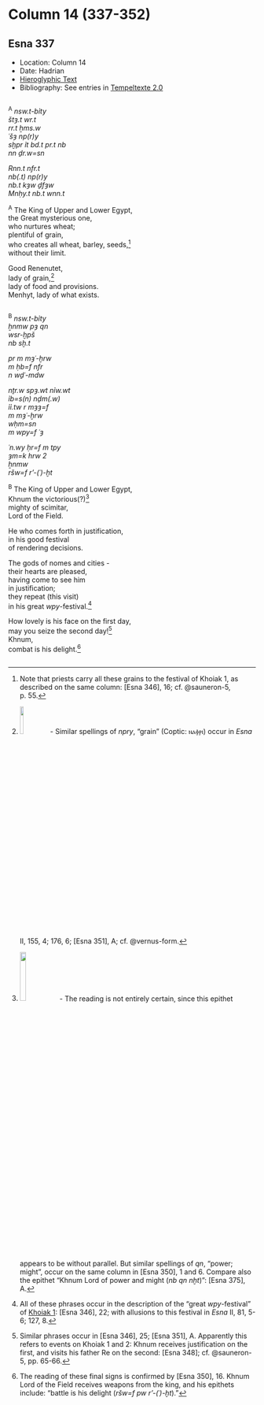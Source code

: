 # Column 14 (337-352) {-}

## Esna 337 {-}  
  
<style>  
  
  .col2 {  
    columns: 2 320px;         /* number of columns and width in pixels*/  
    -webkit-columns: 2 320px; /* chrome, safari */  
    -moz-columns: 2 320px;    /* firefox */  
    -webkit-column-break-inside: avoid;  
    -page-break-inside: avoid;  
    -break-inside: avoid;  
  }  
  
</style>  

- Location: Column 14
- Date: Hadrian
- [Hieroglyphic Text](https://www.ifao.egnet.net/uploads/publications/enligne/Temples-Esna003.pdf#page=323){target="_blank"}  
- Bibliography: See entries in [Tempeltexte 2.0](http://www.tempeltexte.uni-tuebingen.de/portal/#/text-detail/1241){target="_blank"} 

<!--get Recklinghausen, Soubassementsudien vol. 2, ritueller Raum--> 

<div class="col2">  

^A^ *nsw.t-bỉty  *  
*štȝ.t wr.t  *  
*rr.t ẖms.w  *  
*ʿšȝ np(r)y  *  
*sḫpr ỉt bd.t pr.t nb *   
*nn ḏr.w=sn  *  
    
*Rnn.t nfr.t  *  
*nb(.t) np(r)y  *  
*nb.t kȝw ḏfȝw  *  
*Mnḥy.t nb.t wnn.t  *  

^A^ The King of Upper and Lower Egypt,  
the Great mysterious one,  
who nurtures wheat;  
plentiful of grain,  
who creates all wheat, barley, seeds,[^fn-337-0]  
without their limit.  
  
Good Renenutet,  
lady of grain,[^fn-337-1]  
lady of food and provisions.  
Menhyt, lady of what exists.  

</div>  
[^fn-337-0]: Note that priests carry all these grains to the festival of Khoiak 1, as described on the same column: [Esna 346], 16; cf. @sauneron-5, p. 55.
[^fn-337-1]: ![](./images/337_A2.png){width=12%} - Similar spellings of *npry*, "grain" (Coptic: ⲛⲁⲫⲣⲓ) occur in *Esna* II, 155, 4; 176, 6; [Esna 351], A; cf. @vernus-form.

<div class="col2">  

^B^ *nsw.t-bỉty  *  
*ẖnmw pȝ qn  *  
*wsr-ḫpš  *  
*nb sḫ.t  *  
    
*pr m mȝʿ-ḫrw  *  
*m ḥb=f nfr   *  
*n wḏʿ-mdw  *  
      
*nṯr.w spȝ.wt nỉw.wt  *  
*ỉb=s(n) nḏm(.w)  *  
*ỉỉ.tw r mȝȝ=f  *  
*m mȝʿ-ḫrw  *  
*wḥm=sn *  
*m wpy=f ʿȝ  *  
      
*ʿn.wy ḥr=f m tpy  *  
*ȝm=k hrw 2  *  
*ẖnmw  *  
*ršw=f r'-(ʿ)-ḫt  *  
  
^B^ The King of Upper and Lower Egypt,  
Khnum the victorious(?)[^fn-337-2]  
mighty of scimitar,  
Lord of the Field.  
  
He who comes forth in justification,  
in his good festival  
of rendering decisions.  
  
The gods of nomes and cities -   
their hearts are pleased,  
having come to see him  
in justification;  
they repeat (this visit)  
in his great *wpy*-festival.[^fn-337-4]  
   
How lovely is his face on the first day,  
may you seize the second day![^fn-337-5]  
Khnum,  
combat is his delight.[^fn-337-6]
 
</div>


[^fn-337-2]: ![](./images/337_B1.png){width=16%} - The reading is not entirely certain, since this epithet appears to be without parallel. But similar spellings of *qn*, "power; might", occur on the same column in [Esna 350], 1 and 6. Compare also the epithet "Khnum Lord of power and might (*nb qn nḫt*)": [Esna 375], A. 
[^fn-337-4]: All of these phrases occur in the description of the "great *wpy*-festival" of [Khoiak 1](file:///C:/Users/klotzd/Esna/_book/calendar-i-55.html#khoiak-1): [Esna 346], 22; with allusions to this festival in *Esna* II, 81, 5-6; 127, 8.
[^fn-337-5]: Similar phrases occur in [Esna 346], 25; [Esna 351], A. Apparently this refers to events on Khoiak 1 and 2: Khnum receives justification on the first, and visits his father Re on the second: [Esna 348]; cf. @sauneron-5, pp. 65-66.
[^fn-337-6]: The reading of these final signs is confirmed by [Esna 350], 16. Khnum Lord of the Field receives weapons from the king, and his epithets include: "battle is his delight (*ršw=f pw r'-(ʿ)-ḫt*)."
